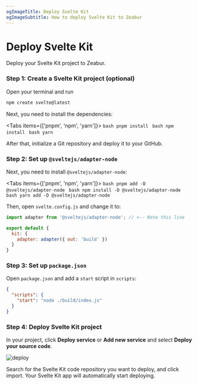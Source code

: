 ```yaml
---
ogImageTitle: Deploy Svelte Kit
ogImageSubtitle: How to deploy Svelte Kit to Zeabur
---
```



# Deploy Svelte Kit

Deploy your Svelte Kit project to Zeabur.

### Step 1: Create a Svelte Kit project (optional)

Open your terminal and run

```bash
npm create svelte@latest
```

Next, you need to install the dependencies:

<Tabs items={['pnpm', 'npm', 'yarn']}>
  <Tab>
    ```bash
    pnpm install
    ```
  </Tab>
  <Tab>
    ```bash
    npm install
    ```
  </Tab>
  <Tab>
    ```bash
    yarn
    ```
  </Tab>
</Tabs>

After that, initialize a Git repository and deploy it to your GitHub.

### Step 2: Set up `@sveltejs/adapter-node`

Next, you need to install `@sveltejs/adapter-node`:

<Tabs items={['pnpm', 'npm', 'yarn']}>
  <Tab>
    ```bash
    pnpm add -D @sveltejs/adapter-node
    ```
  </Tab>
  <Tab>
    ```bash
    npm install -D @sveltejs/adapter-node
    ```
  </Tab>
  <Tab>
    ```bash
    yarn add -D @sveltejs/adapter-node
    ```
  </Tab>
</Tabs>

Then, open `svelte.config.js` and change it to:

```js
import adapter from '@sveltejs/adapter-node'; // <-- Note this line

export default {
  kit: {
    adapter: adapter({ out: 'build' })
  }
}
```

### Step 3: Set up `package.json`

Open `package.json` and add a `start` script in `scripts`:

```json
{
  "scripts": {
    "start": "node ./build/index.js"
  }
}
```

### Step 4: Deploy Svelte Kit project

In your project, click **Deploy service** or **Add new service** and select **Deploy your source code**.

![deploy](/deploy/common/select-service.en-US.png)

Search for the Svelte Kit code repository you want to deploy, and click import. Your Svelte Kit app will automatically start deploying.
